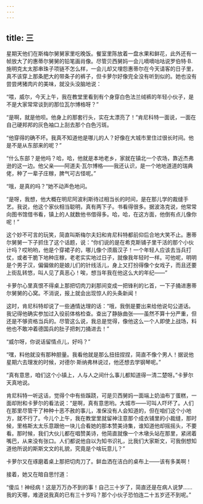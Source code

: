 ```yaml
---
---
---
```

title: 三
---




星期天他们在斯梅尔舅舅家里吃晚饭。餐室里陈放着一盘水果和鲜花，此外还有一帧放大了的惠蒂尔舅舅的铅笔画肖像。尽管贝西舅妈一会儿嘀嘀咕咕说罗伯特·B.施明克太太那串珠子项链不怎么样，一会儿却又埋怨惠蒂尔在今天请客的日子里，真不该穿上那条肥大的带条子的裤子，但卡萝尔好像完全没有听到似的。她也没有尝尝烤猪肉片的美味，就没头没脑地说：

“喂，威尔，今天上午，我在教堂里看到有个身穿白色法兰绒裤的年轻小伙子，是不是大家常常谈到的那位瓦尔博格呀？”

“是啊，就是他呗。他身上的那套行头，实在太漂亮了！”肯尼科特一面说，一面在自己硬邦邦的灰色袖口上刮去那个白色污斑。

“他穿得的确不坏。我真不知道他是哪儿的人？好像在大城市里住过很长时间。他是不是从东部来的呢？”

“什么东部？是他吗？哈，哈，他就是本地老乡，家就在镇北一个农场，靠近杰弗逊的这一边。他父亲——阿道夫·瓦尔博格——我还认识，是一个地地道道的瑞典佬，种了一辈子庄稼，脾气可古怪呢。”

“哦，是真的吗？”她不动声色地问。

“是呀，我想，他大概在明尼阿波利斯待过相当长的时间，是在那儿学的裁缝手艺。我说，他这个家伙相当聪明，真有两下子。书看得很多。据波洛克说，他常常向图书馆借书看，镇上的人就数他书借得多。哈，哈，在这方面，他倒有点儿像你呢！”

这个妙不可言的玩笑，简直叫斯梅尔夫妇和肯尼科特都前仰后合地大笑不止。惠蒂尔舅舅一下子抓住了这个话题，说：“你们说的是在希克斯铺子里干活的那个小伙计吗？哎哟哟，他是个穿裙子的，哪儿像个须眉汉子！一个年轻人应该去当兵打仗，或者干脆下地种庄稼，老老实实地过日子，就像我年轻时一样。可他呢，明明是个男子汉，偏偏做的是娘儿们的针线活儿，身上又打扮得像个女戏子，而且还要上街乱转悠，叫人见了真恶心！唉，想当年我在他这么大的年纪——”

卡萝尔心里真恨不得桌上那把切肉刀刹那间变成一把锋利的匕首，一下子捅进惠蒂尔舅舅的心窝。不消说，报上就会出现惊人的头条新闻！

这时，肯尼科特却说了一些通情达理的话：“哦，我倒是要出来给他说句公道话。我记得他确实参加过入役前体格检查。查出了静脉曲张——虽然不算十分严重，但还是不够资格当兵的。尽管这么说，我总是觉得，像他这么一个人即使上战场，料他也不敢冲着德国兵的肚子把刺刀捅进去！”

“威尔呀，你说话留情点儿，好吗？”

“嘿，料他就没有那种胆量。我看他就是那么扭扭捏捏，简直不像个男人！据说他星期六去理发的时候，对德尔·斯纳弗林说过，他还想去学钢琴呢。”

“真有意思，咱们这个小镇上，人与人之间什么事儿都知道得一清二楚呀。”卡萝尔天真地说。

肯尼科特一听这话，觉得个中有些蹊跷，可是贝西舅妈一面端上奶油布丁蛋糕，一面却附和卡萝尔的看法说：“是啊，真有意思哟。大城市——可叫人吓坏了。人们在那里尽管干了种种十恶不赦的事儿，准保没有人会知道的，但在咱们这个小地方，就不行了。今儿个上午，我在教堂里就留神注意那个成衣铺里的小裁缝，那时候，里格斯太太乐意跟他一块儿合看她的那本赞美诗集，谁知道他却摇摇头，不要看。那时候，我们大伙儿都在唱赞美诗，他简直就像一个木墩头站在那里，紧闭着嘴巴，从来没有张口。人们都说他自以为知书识礼，比我们大家斯文，可我倒想知道他所说的斯斯文文的礼貌，究竟是个啥玩意儿？”

卡萝尔又在琢磨着桌上那把切肉刀了。鲜血洒在洁白的桌布上——该有多美啊！

接着，她又在暗自思忖道：

“傻瓜！神经病！这是万万办不到的事！自己三十岁了，简直还是在病人说梦……我的天哪，难道说我真的已有三十岁吗？那个小伙子恐怕连二十五岁还不到呢。”